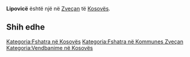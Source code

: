 {{Fshat në 
 | Emri                = Lipovicë
 | EmriAlt                = 
 | NAME_SHORT_FORM=      
 | NAME_GENERIC=      
 | NAME_SORT_NAME_RO=      LIPOVICE
 | FULL_NAME_RO = Lipovicë
 | FULL_NAME_ND_RO=Lipovice
 | SORT_NAME_RG=LIPOVICE
 | FULL_NAME_RG=Lipovicë
 | FULL_NAME_ND_RG=Lipovice
 | SRP_NAME_SHORT_FORM=      
 | SRP_NAME_GENERIC=      
 | SRP_NAME_SORT_NAME_RO=      
 | SRP_FULL_NAME_RO = 
 | SRP_FULL_NAME_ND_RO=
 | SRP_SORT_NAME_RG=
 | SRP_FULL_NAME_RG=
 | SRP_FULL_NAME_ND_RG=
 | Emri (Rasa dhanore) = 
 | Figura              = 
 | Shteti              = Kosovo
 | Komuna              = Zveçan
 | Kodi postar         = 
 | Sipërfaqja          = 

 | Popullsia           = 

 | Regj. i popullsisë  = 
 | Dend. e popullsisë  = 
 | Faqja zyrtare       = 
 <!--- Koordinatat ----> 
 | Gjerësia            = 42.9475
 | Gjatësia            = 20.772222
 | Lartësia            = 
}}
'''Lipovicë''' është një [[]] në [[Zveçan]] të [[Kosovës]].

<!-- == Gjeografia == -->
<!-- == Historia == -->
<!-- == Demografia == -->
== Shih edhe ==
{{Komuna Zveçan}}
{{Kosovo-Administrata-Cung}}

[[Kategoria:Fshatra në Kosovës]]
[[Kategoria:Fshatra në Kommunes Zveçan]]
[[Kategoria:Vendbanime në Kosovës]]